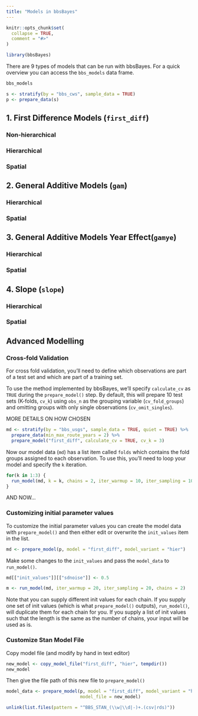 ```yaml
---
title: "Models in bbsBayes"
---
```


```r
knitr::opts_chunk$set(
  collapse = TRUE,
  comment = "#>"
)
```

```r
library(bbsBayes)
```

There are 9 types of models that can be run with bbsBayes. For a quick overview
you can access the `bbs_models` data frame.

```r
bbs_models
```

```r
s <- stratify(by = "bbs_cws", sample_data = TRUE)
p <- prepare_data(s)
```





## 1. First Difference Models (`first_diff`)

### Non-hierarchical

### Hierarchical

### Spatial


## 2. General Additive Models (`gam`)

### Hierarchical

### Spatial


## 3. General Additive Models Year Effect(`gamye`)

### Hierarchical

### Spatial


## 4. Slope (`slope`)

### Hierarchical

### Spatial


## Advanced Modelling

### Cross-fold Validation

For cross fold validation, you'll need to define which observations are part 
of a test set and which are part of a training set.

To use the method implemented by bbsBayes, we'll specify `calculate_cv` as
`TRUE` during the `prepare_model()` step. By default, this will prepare 10 test
sets (K-folds, `cv_k`) using `obs_n` as the grouping variable (`cv_fold_groups`)
and omitting groups with only single observations (`cv_omit_singles`).

MORE DETAILS ON HOW CHOSEN

```r
md <- stratify(by = "bbs_usgs", sample_data = TRUE, quiet = TRUE) %>%
  prepare_data(min_max_route_years = 2) %>%
  prepare_model("first_diff", calculate_cv = TRUE, cv_k = 3) 
```

Now our model data (`md`) has a list item called `folds` which contains the 
fold groups assigned to each observation. To use this, you'll need to loop your
model and specify the `k` iteration.

```r
for(k in 1:3) {
  run_model(md, k = k, chains = 2, iter_warmup = 10, iter_sampling = 10)
}
```

AND NOW...

### Customizing initial parameter values

To customize the initial parameter values you can create the model data with
`prepare_model()` and then either edit or overwrite the `init_values` item in
the list.

```r
md <- prepare_model(p, model = "first_diff", model_variant = "hier")
```

Make some changes to the `init_values` and pass the `model_data` to
`run_model()`.

```r
md[["init_values"]][["sdnoise"]] <- 0.5

m <- run_model(md, iter_warmup = 20, iter_sampling = 20, chains = 2)
```

Note that you can supply different init values for each chain. If you supply one
set of init values (which is what `prepare_model()` outputs), `run_model()`, 
will duplicate them for each chain for you. If you supply a list of init values
such that the length is the same as the number of chains, your input will be 
used as is.

### Customize Stan Model File

Copy model file (and modify by hand in text editor)
```r
new_model <- copy_model_file("first_diff", "hier", tempdir())
new_model
```

Then give the file path of this new file to `prepare_model()`
```r
model_data <- prepare_model(p, model = "first_diff", model_variant = "hier",
                            model_file = new_model)
```


```r
unlink(list.files(pattern = "^BBS_STAN_(\\w|\\d|-)+.(csv|rds)"))
```
